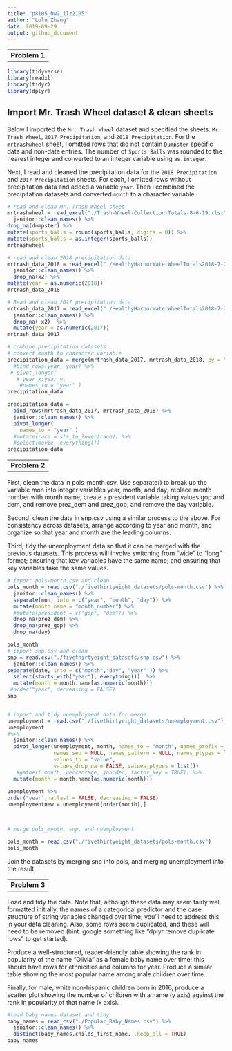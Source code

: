 ```yaml
---
title: "p8105_hw2_ilz2105"
author: "Lulu Zhang"
date: 2019-09-29
output: github_document
---
```


--
__Problem 1__
--


```r
library(tidyverse)
library(readxl)
library(tidyr)
library(dplyr)
```


## Import Mr. Trash Wheel dataset & clean sheets 

Below I imported the `Mr. Trash Wheel` dataset and specified the sheets: `Mr Trash Wheel`, `2017 Precipitation`, 
and `2018 Precipitation`. For the `mrtrashwheel` sheet, I omitted rows that did not contain `Dumpster` specific data 
and non-data entries. The number of `Sports Balls` was rounded to the nearest integer and converted to 
an integer variable using `as.integer`. 

Next, I read and cleaned the precipitation data for the `2018 Precipitation` and `2017 Precipitation` sheets. 
For each, I omitted rows without precipitation data and added a variable `year`. Then I combined the precipitation 
datasets and converted `month` to a character variable. 

```r
# read and clean Mr. Trash Wheel sheet
mrtrashwheel = read_excel("./Trash-Wheel-Collection-Totals-8-6-19.xlsx", 1, col_names = TRUE) %>% 
  janitor::clean_names() %>% 
drop_na(dumpster) %>% 
mutate(sports_balls = round(sports_balls, digits = 0)) %>%  
mutate(sports_balls = as.integer(sports_balls))
mrtrashwheel

# read and clean 2018 precipitation data
mrtrash_data_2018 = read_excel("./HealthyHarborWaterWheelTotals2018-7-28.xlsx", 3, col_names = TRUE ) %>% 
  janitor::clean_names() %>%
  drop_na(x2) %>% 
mutate(year = as.numeric(2018))
mrtrash_data_2018

# Read and clean 2017 precipitation data
mrtrash_data_2017 = read_excel("./HealthyHarborWaterWheelTotals2018-7-28.xlsx", 4, na = "NA" , col_names = TRUE) %>% 
  janitor::clean_names() %>%
  drop_na( x2)  %>% 
  mutate(year = as.numeric(2017))
mrtrash_data_2017

# combine precipitation datasets
# convert month to character variable
precipitation_data = merge(mrtrash_data_2017, mrtrash_data_2018, by = "year")  
  #bind_rows(year, year) %>%
 # pivot_longer(
   # year_x:year_y,
    #names_to = "year" ) 
precipitation_data

precipitation_data = 
  bind_rows(mrtrash_data_2017, mrtrash_data_2018) %>%
  janitor::clean_names() %>%
  pivot_longer(
    names_to = "year" ) 
  #mutate(race = str_to_lower(race)) %>% 
  #select(movie, everything()) 
precipitation_data
```

--
__Problem 2__
--

First, clean the data in pols-month.csv. Use separate() to break up the variable mon into integer variables 
year, month, and day; replace month number with month name; create a president variable taking values 
gop and dem, and remove prez_dem and prez_gop; and remove the day variable.

Second, clean the data in snp.csv using a similar process to the above. For consistency across datasets, 
arrange according to year and month, and organize so that year and month are the leading columns.

Third, tidy the unemployment data so that it can be merged with the previous datasets. This process will involve 
switching from “wide” to “long” format; ensuring that key variables have the same name; and ensuring that key
variables take the same values.


```r
# import pols-month.csv and clean
pols_month = read.csv("./fivethirtyeight_datasets/pols-month.csv") %>% 
  janitor::clean_names() %>% 
  separate(mon, into = c("year", "month", "day")) %>% 
  mutate(month.name = "month_number") %>% 
  #mutate(president = c("gop", "dem")) %>% 
  drop_na(prez_dem) %>% 
  drop_na(prez_gop) %>% 
  drop_na(day)

pols_month
# import snp.csv and clean
snp = read.csv("./fivethirtyeight_datasets/snp.csv") %>% 
  janitor::clean_names() %>% 
separate(date, into = c("month","day", "year" )) %>% 
  select(starts_with("year"), everything())  %>% 
  mutate(month = month.name[as.numeric(month)])  
 #order("year", decreasing = FALSE)
snp


# import and tidy unemployment data for merge
unemployment = read.csv("./fivethirtyeight_datasets/unemployment.csv") 
unemployment
#%>% 
  janitor::clean_names() %>% 
  pivot_longer(unemployment, month, names_to = "month", names_prefix = NULL, 
               names_sep = NULL, names_pattern = NULL, names_ptypes = list(), names_repair = "check_unique", 
               values_to = "value",
               values_drop_na = FALSE, values_ptypes = list())
   #gather( month, percentage, jan:dec, factor_key = TRUE)) %>% 
  mutate(month = month.name[as.numeric(month)])
  
unemployment %>% 
order("year",na.last = FALSE, decreasing = FALSE)
unemploymentnew = unemployment[order(month),]



# merge pols_month, snp, and unemployment
```

```r
pols_month = read.csv("./fivethirtyeight_datasets/pols-month.csv")
pols_month
```



Join the datasets by merging snp into pols, and merging unemployment into the result.

--
__Problem 3__
--

Load and tidy the data. Note that, although these data may seem fairly well formatted initially, 
the names of a categorical predictor and the case structure of string variables changed over time; 
you’ll need to address this in your data cleaning. Also, some rows seem duplicated, and these will 
need to be removed (hint: google something like “dplyr remove duplicate rows” to get started).

Produce a well-structured, reader-friendly table showing the rank in popularity of the name “Olivia” 
as a female baby name over time; this should have rows for ethnicities and columns for year. Produce 
a similar table showing the most popular name among male children over time.

Finally, for male, white non-hispanic children born in 2016, produce a scatter plot showing the number of 
children with a name (y axis) against the rank in popularity of that name (x axis).
```r

#load baby names dataset and tidy
baby_names = read_csv("./Popular_Baby_Names.csv") %>% 
  janitor::clean_names() %>% 
  distinct(baby_names,childs_first_name, .keep_all = TRUE)
baby_names
```


 

